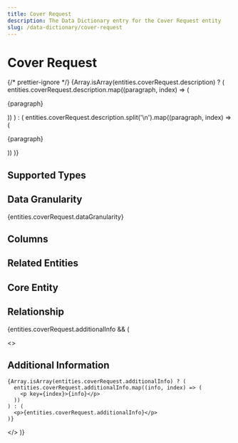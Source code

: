 ```yaml
---
title: Cover Request
description: The Data Dictionary entry for the Cover Request entity
slug: /data-dictionary/cover-request
---
```



# Cover Request

{/* prettier-ignore */}
{Array.isArray(entities.coverRequest.description) ? (
  entities.coverRequest.description.map((paragraph, index) => (
    <p key={index}>{paragraph}</p>
))
) : (
entities.coverRequest.description.split('\n').map((paragraph, index) => (

<p key={index}>{paragraph}</p>
)) )}

## Supported Types

<SupportedTypesTable supportedTypes={entities.coverRequest.supportedTypes} />

## Data Granularity

{entities.coverRequest.dataGranularity}

## Columns

<ColumnsTable columns={entities.coverRequest.columns} />

## Related Entities

<RelatedEntitiesList relatedEntities={entities.coverRequest.relatedEntities} />

## Core Entity

<CoreEntityTable coreEntities={entities.coverRequest.coreEntity} />

## Relationship

<RelationshipTable relationship={entities.coverRequest.relationship} />

{entities.coverRequest.additionalInfo && (

  <>
    <h2>Additional Information</h2>

    {Array.isArray(entities.coverRequest.additionalInfo) ? (
      entities.coverRequest.additionalInfo.map((info, index) => (
        <p key={index}>{info}</p>
      ))
    ) : (
      <p>{entities.coverRequest.additionalInfo}</p>
    )}

  </>
)}
